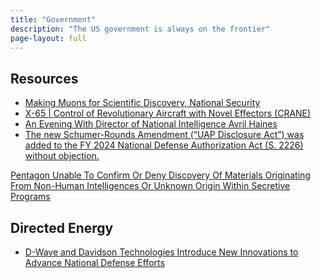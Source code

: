 ```yaml
---
title: "Government"
description: "The US government is always on the frontier"
page-layout: full
---
```


## Resources

- [Making Muons for Scientific Discovery, National Security](https://www.darpa.mil/news-events/2022-07-22)
- [X-65 | Control of Revolutionary Aircraft with Novel Effectors (CRANE)](https://www.darpa.mil/program/control-of-revolutionary-aircraft-with-novel-effectors)
- [An Evening With Director of National Intelligence Avril Haines](https://www.youtube.com/watch?v=0q4F1aGC59A)
- [The new Schumer-Rounds Amendment ("UAP Disclosure Act") was added to the FY 2024 National Defense Authorization Act (S. 2226) without objection.](https://douglasjohnson.ghost.io/senate-intelligence-bill-gives-holders-of-non-earth-origin-six-months/)

[Pentagon Unable To Confirm Or Deny Discovery Of Materials Originating From Non-Human Intelligences Or Unknown Origin Within Secretive Programs](pentagon/pleads-fifth-exotic-materials.qmd)

## Directed Energy

- [D-Wave and Davidson Technologies Introduce New Innovations to Advance National Defense Efforts](https://www.dwavesys.com/company/newsroom/press-release/d-wave-and-davidson-technologies-introduce-new-innovations-to-advance-national-defense-efforts/)